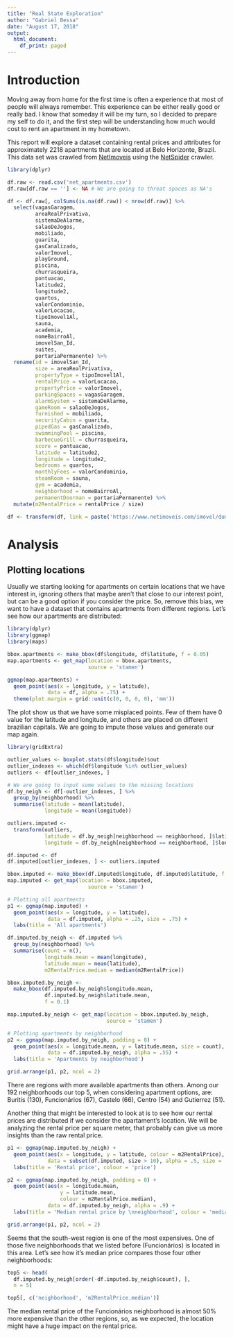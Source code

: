 ```yaml
---
title: "Real State Exploration"
author: "Gabriel Bessa"
date: "August 17, 2018"
output:
  html_document:
    df_print: paged
---
```


# Introduction

Moving away from home for the first time is often a experience that most of people will always remember. This experience can be either really good or really bad. I know that someday it will be my turn, so I decided to prepare my self to do it, and the first step will be understanding how much would cost to rent an apartment in my hometown.

This report will explore a dataset containing rental prices and attributes for approximately 2218 apartments that are located at Belo Horizonte, Brazil. This data set was crawled from [NetImoveis](https://www.netimoveis.com/) using the [NetSpider](https://github.com/gabrielvcbessa/real-state-crawlers/blob/master/net_spider.py) crawler.

```r
library(dplyr)

df.raw <- read.csv('net_apartments.csv')
df.raw[df.raw == ''] <- NA # We are going to threat spaces as NA's

df <- df.raw[, colSums(is.na(df.raw)) < nrow(df.raw)] %>% 
  select(vagasGaragem,
         areaRealPrivativa,
         sistemaDeAlarme,
         salaoDeJogos,
         mobiliado,
         guarita,
         gasCanalizado,
         valorImovel,
         playGround,
         piscina,
         churrasqueira,
         pontuacao,
         latitude2,
         longitude2,
         quartos,
         valorCondominio,
         valorLocacao,
         tipoImovel1Al,
         sauna,
         academia,
         nomeBairroAl,
         imovelSan_Id,
         suites,
         portariaPermanente) %>% 
  rename(id = imovelSan_Id,
         size = areaRealPrivativa,
         propertyType = tipoImovel1Al,
         rentalPrice = valorLocacao,
         propertyPrice = valorImovel,
         parkingSpaces = vagasGaragem,
         alarmSystem = sistemaDeAlarme,
         gameRoom = salaoDeJogos,
         furnished = mobiliado,
         securityCabin = guarita,
         pipedGas = gasCanalizado,
         swimmingPool = piscina,
         barbecueGrill = churrasqueira,
         score = pontuacao,
         latitude = latitude2,
         longitude = longitude2,
         bedrooms = quartos,
         monthlyFees = valorCondominio,
         steamRoom = sauna,
         gym = academia,
         neighborhood = nomeBairroAl,
         permanentDoorman = portariaPermanente) %>% 
  mutate(m2RentalPrice = rentalPrice / size)

df <- transform(df, link = paste('https://www.netimoveis.com/imovel/dummy', id, sep = '/'))
```

# Analysis
## Plotting locations

Usually we starting looking for apartments on certain locations that we have interest in, ignoring others that maybe aren't that close to our interest point, but can be a good option if you consider the price. So, remove this bias, we want to have a dataset that contains apartments from different regions. Let's see how our apartments are distributed:

```r
library(dplyr)
library(ggmap)
library(maps)

bbox.apartments <- make_bbox(df$longitude, df$latitude, f = 0.05)
map.apartments <- get_map(location = bbox.apartments,
                          source = 'stamen')

ggmap(map.apartments) +
  geom_point(aes(x = longitude, y = latitude), 
             data = df, alpha = .75) +
  theme(plot.margin = grid::unit(c(0, 0, 0, 0), 'mm')) 

```

The plot show us that we have some misplaced points. Few of them have 0 value for the latitude and longitude, and others are placed on different brazilian capitals. We are going to impute those values and generate our map again.

```r
library(gridExtra)

outlier_values <- boxplot.stats(df$longitude)$out
outlier_indexes <- which(df$longitude %in% outlier_values)
outliers <- df[outlier_indexes, ]

# We are going to input some values to the missing locations
df.by_neigh <- df[-outlier_indexes, ] %>% 
  group_by(neighborhood) %>% 
  summarise(latitude = mean(latitude),
            longitude = mean(longitude))

outliers.imputed <- 
  transform(outliers,
            latitude = df.by_neigh[neighborhood == neighborhood, ]$latitude,
            longitude = df.by_neigh[neighborhood == neighborhood, ]$longitude)

df.imputed <- df
df.imputed[outlier_indexes, ] <- outliers.imputed

bbox.imputed <- make_bbox(df.imputed$longitude, df.imputed$latitude, f = 0.1)
map.imputed <- get_map(location = bbox.imputed,
                          source = 'stamen')

# Plotting all apartments
p1 <- ggmap(map.imputed) +
  geom_point(aes(x = longitude, y = latitude), 
             data = df.imputed, alpha = .25, size = .75) +
  labs(title = 'All apartments')

df.imputed.by_neigh <- df.imputed %>% 
  group_by(neighborhood) %>% 
  summarise(count = n(),
            longitude.mean = mean(longitude),
            latitude.mean = mean(latitude),
            m2RentalPrice.median = median(m2RentalPrice))

bbox.imputed.by_neigh <- 
  make_bbox(df.imputed.by_neigh$longitude.mean, 
            df.imputed.by_neigh$latitude.mean, 
            f = 0.1)

map.imputed.by_neigh <- get_map(location = bbox.imputed.by_neigh,
                                source = 'stamen')

# Plotting apartments by neighborhood
p2 <- ggmap(map.imputed.by_neigh, padding = 0) +
  geom_point(aes(x = longitude.mean, y = latitude.mean, size = count), 
             data = df.imputed.by_neigh, alpha = .55) +
  labs(title = 'Apartments by neighborhood') 

grid.arrange(p1, p2, ncol = 2)
```

There are regions with more available apartments than others. Among our 192 neighborhoods our top 5, when considering apartment options, are: Buritis (130), Funcionários (67), Castelo (66), Centro (54) and Gutierrez (51).

Another thing that might be interested to look at is to see how our rental prices are distributed if we consider the apartament's location. We will be analyzing the rental price per square meter, that probably can give us more insights than the raw rental price.

```r
p1 <- ggmap(map.imputed.by_neigh) +
  geom_point(aes(x = longitude, y = latitude, colour = m2RentalPrice), 
             data = subset(df.imputed, size > 10), alpha = .5, size = .5) +
  labs(title = 'Rental price', colour = 'price')

p2 <- ggmap(map.imputed.by_neigh, padding = 0) +
  geom_point(aes(x = longitude.mean, 
                 y = latitude.mean, 
                 colour = m2RentalPrice.median), 
             data = df.imputed.by_neigh, alpha = .9) +
  labs(title = 'Median rental price by \nneighborhood', colour = 'median price')

grid.arrange(p1, p2, ncol = 2)
```

Seems that the south-west region is one of the most expensives. One of those five neighborhoods that we listed before (Funcionários) is located in this area. Let's see how it's median price compares those four other neighborhoods:

```r
top5 <- head(
  df.imputed.by_neigh[order(-df.imputed.by_neigh$count), ],
  n = 5)

top5[, c('neighborhood', 'm2RentalPrice.median')]
```

The median rental price of the Funcionários neighborhood is almost 50% more expensive than the other regions, so, as we expected, the location might have a huge impact on the rental price.